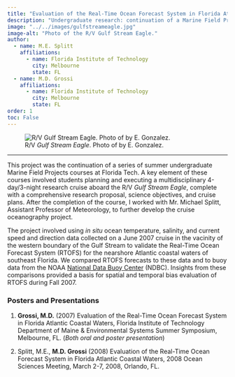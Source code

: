 ```yaml
---
title: "Evaluation of the Real-Time Ocean Forecast System in Florida Atlantic Coastal Waters"
description: "Undergraduate research: continuation of a Marine Field Projects summer interdisciplinary cruise research project <br> 2007-2008"
image: "../../images/gulfstreameagle.jpg"
image-alt: "Photo of the R/V Gulf Stream Eagle."
author:
  - name: M.E. Splitt
    affiliations:
      - name: Florida Institute of Technology
        city: Melbourne
        state: FL
  - name: M.D. Grossi
    affiliations:
      - name: Florida Institute of Technology
        city: Melbourne
        state: FL
order: 1
toc: False
---
```


![R/V *Gulf Stream Eagle*. Photo of by E. Gonzalez.](../../images/gulfstreameagle.jpg){fig-alt="Photo of the R/V *Gulf Stream Eagle*."}

***

This project was the continuation of a series of summer undergraduate Marine Field Projects courses at Florida Tech. A key element of these courses involved students planning and executing a multidisciplinary 4-day/3-night research cruise aboard the R/V *Gulf Stream Eagle*, complete with a comprehensive research proposal, science objectives, and cruise plans. After the completion of the course, I worked with Mr. Michael Splitt, Assistant Professor of Meteorology, to further develop the cruise oceanography project.

The project involved using *in situ* ocean temperature, salinity, and current speed and direction data collected on a June 2007 cruise in the vacinity of the western boundary of the Gulf Stream to validate the Real-Time Ocean Forecast System (RTOFS) for the nearshore Atlantic coastal waters of southeast Florida. We compared RTOFS forecasts to these data and to buoy data from the NOAA [National Data Buoy Center](https://www.ndbc.noaa.gov/){target="_blank"} (NDBC). Insights from these comparisons provided a basis for spatial and temporal bias evaluation of RTOFS during Fall 2007.

### Posters and Presentations

1. **Grossi, M.D.** (2007) Evaluation of the Real-Time Ocean Forecast System in Florida Atlantic Coastal Waters, Florida Institute of Technology Department of Maine & Environmental Systems Summer Symposium, Melbourne, FL. (*Both oral and poster presentation*)

2. Splitt, M.E., **M.D. Grossi** (2008) Evaluation of the Real-Time Ocean Forecast System in Florida Atlantic Coastal Waters, 2008 Ocean Sciences Meeting, March 2-7, 2008, Orlando, FL.